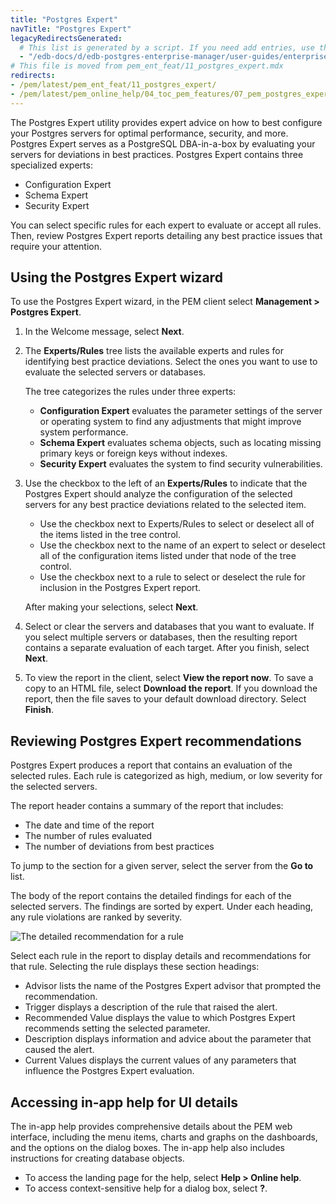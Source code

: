 ```yaml
---
title: "Postgres Expert"
navTitle: "Postgres Expert"
legacyRedirectsGenerated:
  # This list is generated by a script. If you need add entries, use the `legacyRedirects` key.
  - "/edb-docs/d/edb-postgres-enterprise-manager/user-guides/enterprise-features-guide/8.0/postgres_expert.html"
# This file is moved from pem_ent_feat/11_postgres_expert.mdx
redirects:
- /pem/latest/pem_ent_feat/11_postgres_expert/
- /pem/latest/pem_online_help/04_toc_pem_features/07_pem_postgres_expert/
---
```


The Postgres Expert utility provides expert advice on how to best configure your Postgres servers for optimal performance, security, and more. Postgres Expert serves as a PostgreSQL DBA-in-a-box by evaluating your servers for deviations in best practices. Postgres Expert contains three specialized experts:

-   Configuration Expert
-   Schema Expert
-   Security Expert

You can select specific rules for each expert to evaluate or accept all rules. Then, review Postgres Expert reports detailing any best practice issues that require your attention.

## Using the Postgres Expert wizard

To use the Postgres Expert wizard, in the PEM client select **Management > Postgres Expert**. 

1.  In the Welcome message, select **Next**.

2.  The **Experts/Rules** tree lists the available experts and rules for identifying best practice deviations. Select the ones you want to use to evaluate the selected servers or databases. 

    The tree categorizes the rules under three experts:

    -   **Configuration Expert** evaluates the parameter settings of the server or operating system to find any adjustments that might improve system performance.
    -   **Schema Expert** evaluates schema objects, such as locating missing primary keys or foreign keys without indexes.
    -   **Security Expert** evaluates the system to find security vulnerabilities.

3. Use the checkbox to the left of an **Experts/Rules** to indicate that the Postgres Expert should analyze the configuration of the selected servers for any best practice deviations related to the selected item.

    - Use the checkbox next to Experts/Rules to select or deselect all of the items listed in the tree control.
    - Use the checkbox next to the name of an expert to select or deselect all of the configuration items listed under that node of the tree control.
    - Use the checkbox next to a rule to select or deselect the rule for inclusion in the Postgres Expert report.
    
    After making your selections, select **Next**.

4.  Select or clear the servers and databases that you want to evaluate. If you select multiple servers or databases, then the resulting report contains a separate evaluation of each target. After you finish, select **Next**.

5.  To view the report in the client, select **View the report now**. To save a copy to an HTML file, select **Download the report**. If you download the report, then the file saves to your default download directory. Select **Finish**. 

## Reviewing Postgres Expert recommendations

Postgres Expert produces a report that contains an evaluation of the selected rules. Each rule is categorized as high, medium, or low severity for the selected servers.

The report header contains a summary of the report that includes:

- The date and time of the report
- The number of rules evaluated
- The number of deviations from best practices

To jump to the section for a given server, select the server from the **Go to** list.

The body of the report contains the detailed findings for each of the selected servers. The findings are sorted by expert. Under each heading, any rule violations are ranked by severity.

![The detailed recommendation for a rule](../images/pe_param_value.png)

Select each rule in the report to display details and recommendations for that rule. Selecting the rule displays these section headings:

-   Advisor lists the name of the Postgres Expert advisor that prompted the recommendation.
-   Trigger displays a description of the rule that raised the alert.
-   Recommended Value displays the value to which Postgres Expert recommends setting the selected parameter.
-   Description displays information and advice about the parameter that caused the alert.
-   Current Values displays the current values of any parameters that influence the Postgres Expert evaluation.

## Accessing in-app help for UI details

The in-app help provides comprehensive details about the PEM web interface, including the menu items, charts and graphs on the dashboards, and the options on the dialog boxes. The in-app help also includes instructions for creating database objects.

- To access the landing page for the help, select **Help > Online help**. 
- To access context-sensitive help for a dialog box, select **?**.
